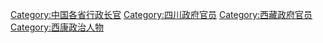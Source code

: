 [[Category:中国各省行政长官|Category:中国各省行政长官]]
[[Category:四川政府官员|Category:四川政府官员]]
[[Category:西藏政府官员|Category:西藏政府官员]]
[[Category:西康政治人物|Category:西康政治人物]]